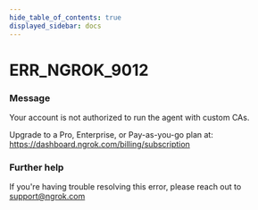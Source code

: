 ```yaml
---
hide_table_of_contents: true
displayed_sidebar: docs
---
```



# ERR_NGROK_9012

### Message

Your account is not authorized to run the agent with custom CAs.

Upgrade to a Pro, Enterprise, or Pay-as-you-go plan at: https://dashboard.ngrok.com/billing/subscription

<ErrorDetails error="err_ngrok_9012" />

### Further help

If you're having trouble resolving this error, please reach out to [support@ngrok.com](mailto:support@ngrok.com?subject=Help%20with%20ERR_NGROK_9012)
